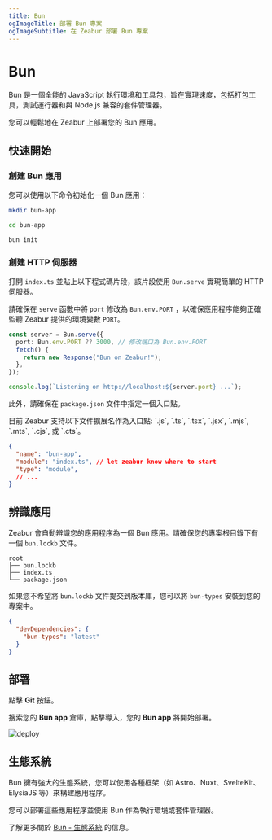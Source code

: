 ```yaml
---
title: Bun
ogImageTitle: 部署 Bun 專案
ogImageSubtitle: 在 Zeabur 部署 Bun 專案
---
```



# Bun

Bun 是一個全能的 JavaScript 執行環境和工具包，旨在實現速度，包括打包工具，測試運行器和與 Node.js 兼容的套件管理器。

您可以輕鬆地在 Zeabur 上部署您的 Bun 應用。

## 快速開始

### 創建 Bun 應用

您可以使用以下命令初始化一個 Bun 應用：

```bash
mkdir bun-app

cd bun-app

bun init
```

### 創建 HTTP 伺服器

打開 `index.ts` 並貼上以下程式碼片段，該片段使用 `Bun.serve` 實現簡單的 HTTP 伺服器。

請確保在 `serve` 函數中將 `port` 修改為 `Bun.env.PORT` ，以確保應用程序能夠正確監聽 Zeabur 提供的環境變數 `PORT`。

```typescript filename="index.ts" {2}
const server = Bun.serve({
  port: Bun.env.PORT ?? 3000, // 修改端口為 Bun.env.PORT
  fetch() {
    return new Response("Bun on Zeabur!");
  },
});

console.log(`Listening on http://localhost:${server.port} ...`);
```

此外，請確保在 `package.json` 文件中指定一個入口點。

<Callout type="info">
目前 Zeabur 支持以下文件擴展名作為入口點: `.js`, `.ts`, `.tsx`, `.jsx`, `.mjs`, `.mts`, `.cjs`, 或 `.cts`。
 </Callout>

```json filename="package.json" {3}
{
  "name": "bun-app",
  "module": "index.ts", // let zeabur know where to start
  "type": "module",
  // ...
}
```

## 辨識應用

Zeabur 會自動辨識您的應用程序為一個 Bun 應用。請確保您的專案根目錄下有一個 `bun.lockb` 文件。

```plainc {2}
root
├── bun.lockb
├── index.ts
└── package.json
```

如果您不希望將 `bun.lockb` 文件提交到版本庫，您可以將 `bun-types` 安裝到您的專案中。

```json filename="package.json" {3}
{
  "devDependencies": {
    "bun-types": "latest"
  }
}
```

## 部署

點擊 **Git** 按鈕。

搜索您的 **Bun app** 倉庫，點擊導入，您的 **Bun app** 將開始部署。

![deploy](/deploy/common/select-service.en-US.png)

## 生態系統

Bun 擁有強大的生態系統，您可以使用各種框架（如 Astro、Nuxt、SvelteKit、ElysiaJS 等）來構建應用程序。

您可以部署這些應用程序並使用 Bun 作為執行環境或套件管理器。

了解更多關於 [Bun - 生態系統](https://bun.sh/guides/ecosystem) 的信息。
